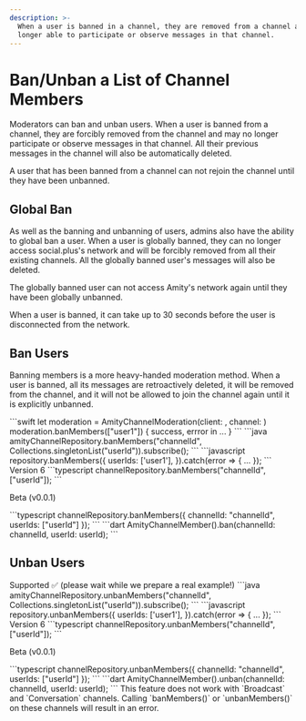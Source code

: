 ```yaml
---
description: >-
  When a user is banned in a channel, they are removed from a channel and no
  longer able to participate or observe messages in that channel.
---
```


# Ban/Unban a List of Channel Members

Moderators can ban and unban users. When a user is banned from a channel, they are forcibly removed from the channel and may no longer participate or observe messages in that channel. All their previous messages in the channel will also be automatically deleted.

A user that has been banned from a channel can not rejoin the channel until they have been unbanned.

## Global Ban

As well as the banning and unbanning of users, admins also have the ability to global ban a user. When a user is globally banned, they can no longer access social.plus's network and will be forcibly removed from all their existing channels. All the globally banned user's messages will also be deleted.

The globally banned user can not access Amity's network again until they have been globally unbanned.

<Info>
When a user is banned, it can take up to 30 seconds before the user is disconnected from the network.
</Info>

## Ban Users

Banning members is a more heavy-handed moderation method. When a user is banned, all its messages are retroactively deleted, it will be removed from the channel, and it will not be allowed to join the channel again until it is explicitly unbanned.

<Tabs>
<Tab title="iOS">
```swift
let moderation = AmityChannelModeration(client: <amityclient>, channel: <channel-id>)
​
moderation.banMembers(["user1"]) { success, errror in
  ...
}
```
</Tab>

<Tab title="Android">
<CodeGroup>
```java
amityChannelRepository.banMembers("channelId", Collections.singletonList("userId")).subscribe();
```
</CodeGroup>
</Tab>

<Tab title="JavaScript">
```javascript
repository.banMembers({
  userIds: ['user1'],
}).catch(error => {
  ...
});
```
</Tab>

<Tab title="TypeScript">
Version 6

<CodeGroup>
```typescript
channelRepository.banMembers("channelId", ["userId"]);
```
</CodeGroup>

Beta (v0.0.1)

<CodeGroup>
```typescript
channelRepository.banMembers({
  channelId: "channelId",
  userIds: ["userId"]
});
```
</CodeGroup>
</Tab>

<Tab title="Flutter">
<CodeGroup>
```dart
AmityChannelMember().ban(channelId: channelId, userId: userId);
```
</CodeGroup>
</Tab>
</Tabs>

## Unban Users

<Tabs>
<Tab title="iOS">
Supported ✅ (please wait while we prepare a real example!)
</Tab>

<Tab title="Android">
<CodeGroup>
```java
amityChannelRepository.unbanMembers("channelId", Collections.singletonList("userId")).subscribe();
```
</CodeGroup>
</Tab>

<Tab title="JavaScript">
```javascript
repository.unbanMembers({
  userIds: ['user1'],
}).catch(error => {
  ...
});
```
</Tab>

<Tab title="TypeScript">
Version 6

<CodeGroup>
```typescript
channelRepository.unbanMembers("channelId", ["userId"]);
```
</CodeGroup>

Beta (v0.0.1)

<CodeGroup>
```typescript
channelRepository.unbanMembers({
  channelId: "channelId",
  userIds: ["userId"]
});
```
</CodeGroup>
</Tab>

<Tab title="Flutter">
<CodeGroup>
```dart
AmityChannelMember().unban(channelId: channelId, userId: userId);
```
</CodeGroup>
</Tab>
</Tabs>

<Info>
This feature does not work with `Broadcast` and `Conversation` channels. Calling `banMembers()` or `unbanMembers()` on these channels will result in an error.
</Info>